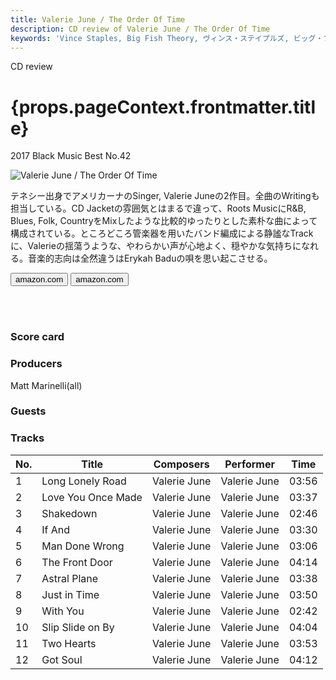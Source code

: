 ```yaml
---
title: Valerie June / The Order Of Time
description: CD review of Valerie June / The Order Of Time
keywords: 'Vince Staples, Big Fish Theory, ヴィンス・ステイプルズ, ビッグ・フィッシュ。セオリー'
---
```




<p className="largeP">CD review</p>
<h1 className="h1--no--margin">{props.pageContext.frontmatter.title}</h1>
<p className="largeP"><Link to="/best50/2017/">2017 Black Music Best No.42</Link></p>

<Row  className="image-card-group">
	<Column colMd={"3"} colLg={"4"} noGutterMdLeft="">
       <ImageCard>

![Valerie June / The Order Of Time](../../images/cd/valeriejune1L.jpg) 

</ImageCard>
	</Column>
	<Column colMd={"4"} colLg={"8"} noGutterMdLeft="">
	<p>
	テネシー出身でアメリカーナのSinger, Valerie Juneの2作目。全曲のWritingも担当している。CD Jacketの雰囲気とはまるで違って、Roots MusicにR&B, Blues, Folk, CountryをMixしたような比較的ゆったりとした素朴な曲によって構成されている。ところどころ管楽器を用いたバンド編成による静謐なTrackに、Valerieの揺蕩うような、やわらかい声が心地よく、穏やかな気持ちになれる。音楽的志向は全然違うはErykah Baduの唄を思い起こさせる。</p>
	<div>
	  <Button href="https://amzn.to/3i2dqYy" kind="primary" size="small" renderIcon={ArrowUpRight24}>
      amazon.com
    </Button>
	  <Button href="https://amzn.to/39OSPUQ" kind="secondary" size="small" renderIcon={ArrowUpRight24}>
      amazon.com
    </Button>
	</div>
	<a href="https://geo.music.apple.com/jp/artist/%E3%83%B4%E3%82%A1%E3%83%AC%E3%83%AA%E3%83%BC-%E3%82%B8%E3%83%A5%E3%83%BC%E3%83%B3/313040471?mt=1&app=music&ls=1&at=11lcug" style="display:inline-block;overflow:hidden;background:url(https://linkmaker.itunes.apple.com/ja-jp/lockup.svg?kind=artist&bubble=apple_music&style=mono-black) no-repeat;width:180px;height:45px;"></a>
	<a href="https://geo.music.apple.com/jp/artist/%E3%83%B4%E3%82%A1%E3%83%AC%E3%83%AA%E3%83%BC-%E3%82%B8%E3%83%A5%E3%83%BC%E3%83%B3/313040471?app=itunes&at=11lcug" style="display:inline-block;overflow:hidden;background:url(https://linkmaker.itunes.apple.com/ja-jp/badge-lrg.svg?kind=artist&bubble=itunes_music) no-repeat;width:140px;height:45px;"></a>
	</Column>
</Row>
<Row >
	<Column colMd={"4"} colLg={"4"} noGutterMdLeft="">
		<div>
    	<h3>Score card</h3>
			<SliderJS1 value="5" />
    	<SliderJS2 value="4" />
			<SliderJS3 value="1" />
    	<SliderJS4 value="8" />
		</div>
	</Column>
	<Column colMd={"8"} colLg={"8"} noGutterMdLeft="">
<div>
<h3>Producers</h3>
<p>
Matt Marinelli(all)
</p>
<h3>Guests</h3>
<p>
</p>
</div>
</Column>
</Row>

<h3>Tracks</h3>

| No. |	 Title             |	 Composers  |	 Performer   | Time	 |
| --- |	------------------ | ------------ | ------------ | ----- |
|	1	  |	Long Lonely Road   | Valerie June	|	Valerie June | 03:56 |
|	2	  |	Love You Once Made | Valerie June	|	Valerie June | 03:37 |
|	3	  |	Shakedown          | Valerie June	|	Valerie June | 02:46 |
|	4	  |	If And             | Valerie June	|	Valerie June | 03:30 |
|	5	  |	Man Done Wrong     | Valerie June	|	Valerie June | 03:06 |
|	6	  |	The Front Door     | Valerie June	|	Valerie June | 04:14 |
|	7	  |	Astral Plane       | Valerie June	|	Valerie June | 03:38 |
|	8	  |	Just in Time       | Valerie June	|	Valerie June | 03:50 |
|	9	  |	With You           | Valerie June	|	Valerie June | 02:42 |
|	10	|	Slip Slide on By   | Valerie June	|	Valerie June | 04:04 |
|	11	|	Two Hearts         | Valerie June	|	Valerie June | 03:53 |
|	12	|	Got Soul           | Valerie June	|	Valerie June | 04:12 |


